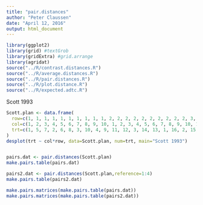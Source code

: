 ```yaml
---
title: "pair.distances"
author: "Peter Claussen"
date: "April 12, 2016"
output: html_document
---
```


```r
library(ggplot2)
library(grid) #textGrob
library(gridExtra) #grid.arrange
library(agridat)
source("../R/contrast.distances.R")
source("../R/average.distances.R")
source("../R/pair.distances.R")
source("../R/plot.distance.R")
source("../R/expected.adtc.R")
```



Scott 1993 
```r
Scott.plan <- data.frame(
  row=c(1, 1, 1, 1, 1, 1, 1, 1, 1, 1, 2, 2, 2, 2, 2, 2, 2, 2, 2, 2, 3, 3, 3, 3, 3, 3, 3, 3, 3, 3),
  col=c(1, 2, 3, 4, 5, 6, 7, 8, 9, 10, 1, 2, 3, 4, 5, 6, 7, 8, 9, 10, 1, 2, 3, 4, 5, 6, 7, 8, 9, 10),
  trt=c(1, 5, 7, 2, 6, 8, 3, 10, 4, 9, 11, 12, 3, 14, 13, 1, 16, 2, 15, 4, 1, 19, 1, 2, 21, 18, 3, 20, 4, 17)
)
desplot(trt ~ col*row, data=Scott.plan, num=trt, main="Scott 1993")


pairs.dat <- pair.distances(Scott.plan)
make.pairs.table(pairs.dat)

pairs2.dat <- pair.distances(Scott.plan,reference=1:4)
make.pairs.table(pairs2.dat)

make.pairs.matrices(make.pairs.table(pairs.dat))
make.pairs.matrices(make.pairs.table(pairs2.dat))
```
